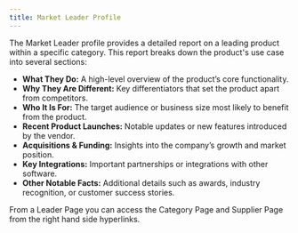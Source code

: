 ```yaml
---
title: Market Leader Profile
---
```


The Market Leader profile provides a detailed report on a leading product within a specific category. This report breaks down the product's use case into several sections:

- **What They Do:** A high-level overview of the product’s core functionality.
- **Why They Are Different:** Key differentiators that set the product apart from competitors.
- **Who It Is For:** The target audience or business size most likely to benefit from the product.
- **Recent Product Launches:** Notable updates or new features introduced by the vendor.
- **Acquisitions & Funding:** Insights into the company’s growth and market position.
- **Key Integrations:** Important partnerships or integrations with other software.
- **Other Notable Facts:** Additional details such as awards, industry recognition, or customer success stories.

From a Leader Page you can access the Category Page and Supplier Page from the right hand side hyperlinks.
